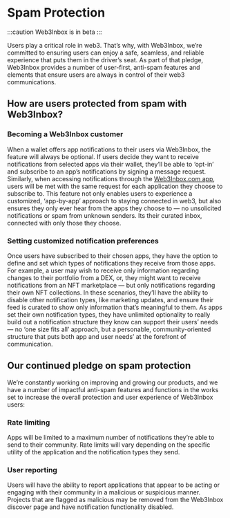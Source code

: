 # Spam Protection

:::caution
Web3Inbox is in beta
:::

Users play a critical role in web3. That’s why, with Web3Inbox, we’re committed to ensuring users can enjoy a safe, seamless, and reliable experience that puts them in the driver’s seat. As part of that pledge, Web3Inbox provides a number of user-first, anti-spam features and elements that ensure users are always in control of their web3 communications.

## How are users protected from spam with Web3Inbox?

### Becoming a Web3Inbox customer

When a wallet offers app notifications to their users via Web3Inbox, the feature will always be optional. If users decide they want to receive notifications from selected apps via their wallet, they’ll be able to ‘opt-in’ and subscribe to an app’s notifications by signing a message request. Similarly, when accessing notifications through the [Web3Inbox.com app](https://app.web3inbox.com), users will be met with the same request for each application they choose to subscribe to. This feature not only enables users to experience a customized, ‘app-by-app’ approach to staying connected in web3, but also ensures they only ever hear from the apps they choose to — no unsolicited notifications or spam from unknown senders. Its their curated inbox, connected with only those they choose.

### Setting customized notification preferences

Once users have subscribed to their chosen apps, they have the option to define and set which types of notifications they receive from those apps. For example, a user may wish to receive only information regarding changes to their portfolio from a DEX, or, they might want to receive notifications from an NFT marketplace — but only notifications regarding their own NFT collections. In these scenarios, they’ll have the ability to disable other notification types, like marketing updates, and ensure their feed is curated to show only information that’s meaningful to them. As apps set their own notification types, they have unlimited optionality to really build out a notification structure they know can support their users’ needs — no ‘one size fits all’ approach, but a personable, community-oriented structure that puts both app and user needs’ at the forefront of communication.

## Our continued pledge on spam protection

We’re constantly working on improving and growing our products, and we have a number of impactful anti-spam features and functions in the works set to increase the overall protection and user experience of Web3Inbox users:

### Rate limiting

Apps will be limited to a maximum number of notifications they’re able to send to their community. Rate limits will vary depending on the specific utility of the application and the notification types they send.

### User reporting

Users will have the ability to report applications that appear to be acting or engaging with their community in a malicious or suspicious manner. Projects that are flagged as malicious may be removed from the Web3Inbox discover page and have notification functionality disabled.
